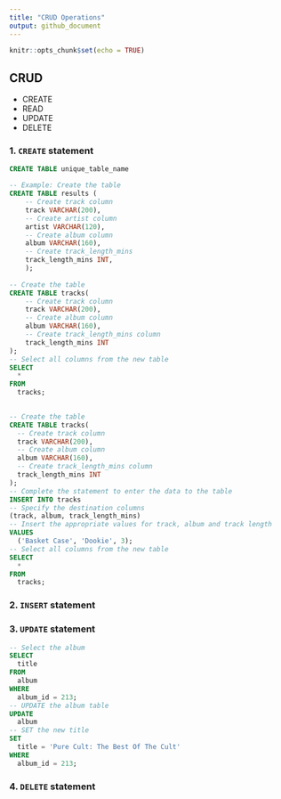 ```yaml
---
title: "CRUD Operations"
output: github_document
---
```


```r
knitr::opts_chunk$set(echo = TRUE)
```

## CRUD

* CREATE
* READ
* UPDATE
* DELETE

### 1. `CREATE` statement

```sql
CREATE TABLE unique_table_name

-- Example: Create the table
CREATE TABLE results (
	-- Create track column
	track VARCHAR(200),
    -- Create artist column
	artist VARCHAR(120),
    -- Create album column
	album VARCHAR(160),
	-- Create track_length_mins
	track_length_mins INT,
	);
	
-- Create the table
CREATE TABLE tracks(
	-- Create track column
	track VARCHAR(200),
    -- Create album column
  	album VARCHAR(160),
	-- Create track_length_mins column
	track_length_mins INT
);
-- Select all columns from the new table
SELECT 
  * 
FROM 
  tracks;
  

-- Create the table
CREATE TABLE tracks(
  -- Create track column
  track VARCHAR(200), 
  -- Create album column
  album VARCHAR(160), 
  -- Create track_length_mins column
  track_length_mins INT
);
-- Complete the statement to enter the data to the table     
INSERT INTO tracks 
-- Specify the destination columns
(track, album, track_length_mins) 
-- Insert the appropriate values for track, album and track length
VALUES 
  ('Basket Case', 'Dookie', 3);
-- Select all columns from the new table
SELECT 
  * 
FROM 
  tracks;

```

### 2. `INSERT` statement

### 3. `UPDATE` statement

```sql
-- Select the album
SELECT 
  title 
FROM 
  album 
WHERE 
  album_id = 213;
-- UPDATE the album table
UPDATE 
  album 
-- SET the new title  
SET 
  title = 'Pure Cult: The Best Of The Cult' 
WHERE 
  album_id = 213;
```


### 4. `DELETE` statement


